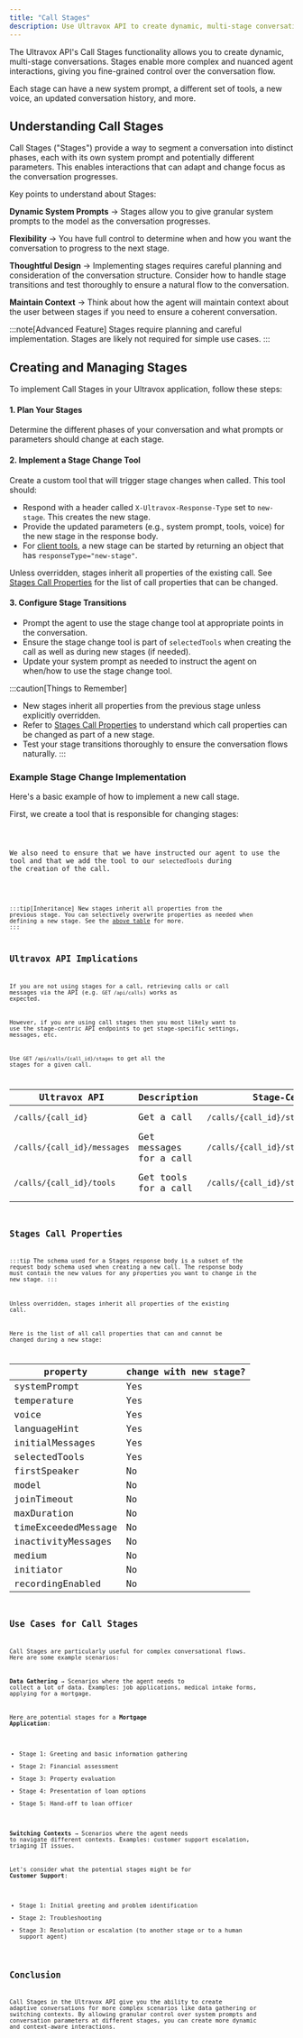 ```yaml
---
title: "Call Stages"
description: Use Ultravox API to create dynamic, multi-stage conversations.
---
```



The Ultravox API's Call Stages functionality allows you to create dynamic, multi-stage conversations. Stages enable more complex and nuanced agent interactions, giving you fine-grained control over the conversation flow.

Each stage can have a new system prompt, a different set of tools, a new voice, an updated conversation history, and more.



## Understanding Call Stages

Call Stages ("Stages") provide a way to segment a conversation into distinct phases, each with its own system prompt and potentially different parameters. This enables interactions that can adapt and change focus as the conversation progresses.

Key points to understand about Stages:

**Dynamic System Prompts** → Stages allow you to give granular system prompts to the model as the conversation progresses.

**Flexibility** → You have full control to determine when and how you want the conversation to progress to the next stage.

**Thoughtful Design** → Implementing stages requires careful planning and consideration of the conversation structure. Consider how to handle stage transitions and test thoroughly to ensure a natural flow to the conversation.

**Maintain Context** → Think about how the agent will maintain context about the user between stages if you need to ensure a coherent conversation.

:::note[Advanced Feature]
Stages require planning and careful implementation. Stages are likely not required for simple use cases.
:::

## Creating and Managing Stages

To implement Call Stages in your Ultravox application, follow these steps:

#### 1. Plan Your Stages
Determine the different phases of your conversation and what prompts or parameters should change at each stage.

#### 2. Implement a Stage Change Tool

Create a custom tool that will trigger stage changes when called. This tool should:

* Respond with a header called `X-Ultravox-Response-Type` set to `new-stage`. This creates the new stage.
* Provide the updated parameters (e.g., system prompt, tools, voice) for the new stage in the response body.
* For [client tools](../sdk#client-tools), a new stage can be started by returning an object that has `responseType="new-stage"`.

Unless overridden, stages inherit all properties of the existing call. See [Stages Call Properties](#stages-call-properties) for the list of call properties that can be changed.

#### 3. Configure Stage Transitions

* Prompt the agent to use the stage change tool at appropriate points in the conversation.
* Ensure the stage change tool is part of `selectedTools` when creating the call as well as during new stages (if needed).
* Update your system prompt as needed to instruct the agent on when/how to use the stage change tool.

:::caution[Things to Remember]
  * New stages inherit all properties from the previous stage unless explicitly overridden.
  * Refer to [Stages Call Properties](#stages-call-properties) to understand which call properties can be changed as part of a new stage.
  * Test your stage transitions thoroughly to ensure the conversation flows naturally.
:::

### Example Stage Change Implementation

Here's a basic example of how to implement a new call stage.

First, we create a tool that is responsible for changing stages:


<Code code={callStageTool} lang="js" title={title} />

We also need to ensure that we have instructed our agent to use the tool and that we add the tool to our `selectedTools` during the creation of the call.


<Code code={callStage} lang="js" title={cstitle} />


:::tip[Inheritance]
New stages inherit all properties from the previous stage. You can selectively overwrite properties as needed when defining a new stage. See the [above table](#2-implement-a-stage-change-tool) for more.
:::

## Ultravox API Implications

If you are not using stages for a call, retrieving calls or call messages via the API (e.g. `GET /api/calls`) works as expected.

However, if you are using call stages then you most likely want to use the stage-centric API endpoints to get stage-specific settings, messages, etc.

Use `GET /api/calls/{call_id}/stages` to get all the stages for a given call.

| Ultravox API                 | Description              | Stage-Centric Equivalent                           | Description               |
|----------------------------- | ------------------------ | -------------------------------------------------- | ------------------------- |
| `/calls/{call_id}`           | Get a call               | `/calls/{call_id}/stages/{call_stage_id}`          | Get the call stage        |
| `/calls/{call_id}/messages`  | Get messages for a call  | `/calls/{call_id}/stages/{call_stage_id}/messages` | Get message for the stage |
| `/calls/{call_id}/tools`     | Get tools for a call     | `/calls/{call_id}/stages/{call_stage_id}/tools`    | Get tools for the stage   |


## Stages Call Properties

:::tip
The schema used for a Stages response body is a subset of the request body schema used when creating a new call. The response body must contain the new values for any properties you want to change in the new stage.
:::

Unless overridden, stages inherit all properties of the existing call.

Here is the list of all call properties that can and cannot be changed during a new stage:

| property            | change with new stage? |
|-------------------- | ---------------------- |
| systemPrompt        | Yes                    |
| temperature         | Yes                    |
| voice               | Yes                    |
| languageHint        | Yes                    |
| initialMessages     | Yes                    |
| selectedTools       | Yes                    |
| firstSpeaker        | No                     |
| model               | No                     |
| joinTimeout         | No                     |
| maxDuration         | No                     |
| timeExceededMessage | No                     |
| inactivityMessages  | No                     |
| medium              | No                     |
| initiator           | No                     |
| recordingEnabled    | No                     |


## Use Cases for Call Stages

Call Stages are particularly useful for complex conversational flows. Here are some example scenarios:

**Data Gathering** → Scenarios where the agent needs to collect a lot of data. Examples: job applications, medical intake forms, applying for a mortgage.

Here are potential stages for a **Mortgage Application**:
- Stage 1: Greeting and basic information gathering
- Stage 2: Financial assessment
- Stage 3: Property evaluation
- Stage 4: Presentation of loan options
- Stage 5: Hand-off to loan officer

**Switching Contexts** → Scenarios where the agent needs to navigate different contexts. Examples: customer support escalation, triaging IT issues.
    
Let's consider what the potential stages might be for **Customer Support**: 
- Stage 1: Initial greeting and problem identification
- Stage 2: Troubleshooting
- Stage 3: Resolution or escalation (to another stage or to a human support agent)

## Conclusion

Call Stages in the Ultravox API give you the ability to create adaptive conversations for more complex scenarios like data gathering or switching contexts. By allowing granular control over system prompts and conversation parameters at different stages, you can create more dynamic and context-aware interactions.